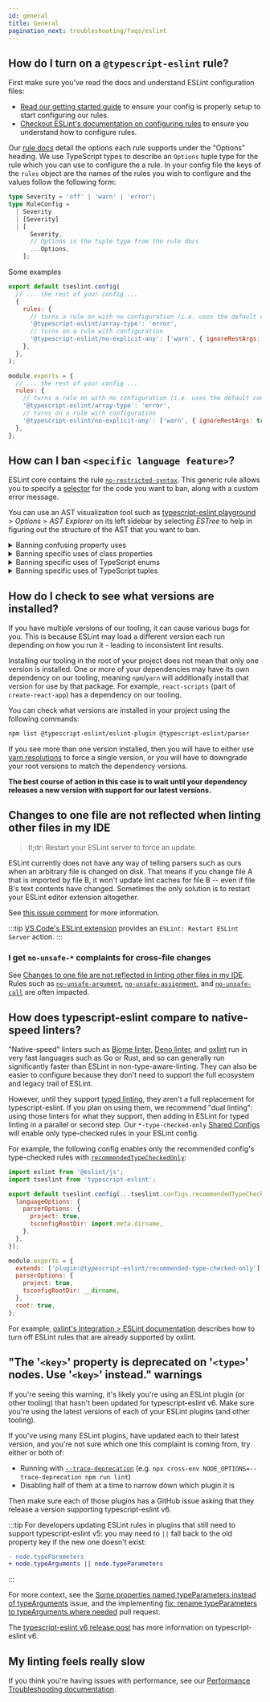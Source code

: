 ```yaml
---
id: general
title: General
pagination_next: troubleshooting/faqs/eslint
---
```



## How do I turn on a `@typescript-eslint` rule?

First make sure you've read the docs and understand ESLint configuration files:

- [Read our getting started guide](../../getting-started/Quickstart.mdx) to ensure your config is properly setup to start configuring our rules.
- [Checkout ESLint's documentation on configuring rules](https://eslint.org/docs/latest/use/configure/rules) to ensure you understand how to configure rules.

Our [rule docs](/rules) detail the options each rule supports under the "Options" heading.
We use TypeScript types to describe an `Options` tuple type for the rule which you can use to configure the a rule.
In your config file the keys of the `rules` object are the names of the rules you wish to configure and the values follow the following form:

```ts
type Severity = 'off' | 'warn' | 'error';
type RuleConfig =
  | Severity
  | [Severity]
  | [
      Severity,
      // Options is the tuple type from the rule docs
      ...Options,
    ];
```

Some examples

<Tabs groupId="eslint-config">
<TabItem value="Flat Config">

```js title="eslint.config.mjs"
export default tseslint.config(
  // ... the rest of your config ...
  {
    rules: {
      // turns a rule on with no configuration (i.e. uses the default configuration)
      '@typescript-eslint/array-type': 'error',
      // turns on a rule with configuration
      '@typescript-eslint/no-explicit-any': ['warn', { ignoreRestArgs: true }],
    },
  },
);
```

</TabItem>
<TabItem value="Legacy Config">

```js title=".eslintrc.cjs"
module.exports = {
  // ... the rest of your config ...
  rules: {
    // turns a rule on with no configuration (i.e. uses the default configuration)
    '@typescript-eslint/array-type': 'error',
    // turns on a rule with configuration
    '@typescript-eslint/no-explicit-any': ['warn', { ignoreRestArgs: true }],
  },
};
```

</TabItem>
</Tabs>

## How can I ban `<specific language feature>`?

ESLint core contains the rule [`no-restricted-syntax`](https://eslint.org/docs/rules/no-restricted-syntax).
This generic rule allows you to specify a [selector](https://eslint.org/docs/developer-guide/selectors) for the code you want to ban, along with a custom error message.

You can use an AST visualization tool such as [typescript-eslint playground](/play#showAST=es) > _Options_ > _AST Explorer_ on its left sidebar by selecting _ESTree_ to help in figuring out the structure of the AST that you want to ban.

<details>
<summary>Banning confusing property uses</summary>

```jsonc
{
  "rules": {
    "no-restricted-syntax": [
      "error",

      // Ban accessing `constructor.name`:
      {
        "selector": "MemberExpression[object.property.name='constructor'][property.name='name']",
        "message": "'constructor.name' is not reliable after code minifier usage.",
      },

      // Ban get and set accessors:
      {
        "selector": "Property:matches([kind = \"get\"], [kind = \"set\"]), MethodDefinition:matches([kind = \"get\"], [kind = \"set\"])",
        "message": "Don't use get and set accessors.",
      },
    ],
  },
}
```

</details>

<details>
<summary>Banning specific uses of class properties</summary>

```jsonc
{
  "rules": {
    "no-restricted-syntax": [
      "error",

      // Ban `private` members:
      {
        "selector": ":matches(PropertyDefinition, MethodDefinition)[accessibility=\"private\"]",
        "message": "Use `#private` members instead.",
      },

      // Ban `#private` members:
      {
        "selector": ":matches(PropertyDefinition, MethodDefinition) > PrivateIdentifier.key",
        "message": "Use the `private` modifier instead.",
      },

      // Ban static `this`:
      {
        "selector": "MethodDefinition[static = true] ThisExpression",
        "message": "Prefer using the class's name directly.",
      },
    ],
  },
}
```

</details>

<details>
<summary>Banning specific uses of TypeScript enums</summary>

```jsonc
{
  "rules": {
    "no-restricted-syntax": [
      "error",

      // Ban all enums:
      {
        "selector": "TSEnumDeclaration",
        "message": "My reason for not using any enums at all.",
      },

      // Ban just `const` enums:
      {
        "selector": "TSEnumDeclaration[const=true]",
        "message": "My reason for not using const enums.",
      },

      // Ban just non-`const` enums:
      {
        "selector": "TSEnumDeclaration:not([const=true])",
        "message": "My reason for not using non-const enums.",
      },
    ],
  },
}
```

</details>

<details>
<summary>Banning specific uses of TypeScript tuples</summary>

```jsonc
{
  "rules": {
    "no-restricted-syntax": [
      "error",
      // enforce tuple members have labels
      {
        "selector": "TSTupleType > :not(TSNamedTupleMember)",
        "message": "All tuples should have labels.",
      },
    ],
  },
}
```

</details>

## How do I check to see what versions are installed?

If you have multiple versions of our tooling, it can cause various bugs for you.
This is because ESLint may load a different version each run depending on how you run it - leading to inconsistent lint results.

Installing our tooling in the root of your project does not mean that only one version is installed.
One or more of your dependencies may have its own dependency on our tooling, meaning `npm`/`yarn` will additionally install that version for use by that package.
For example, `react-scripts` (part of `create-react-app`) has a dependency on our tooling.

You can check what versions are installed in your project using the following commands:

```bash npm2yarn
npm list @typescript-eslint/eslint-plugin @typescript-eslint/parser
```

If you see more than one version installed, then you will have to either use [yarn resolutions](https://classic.yarnpkg.com/en/docs/selective-version-resolutions) to force a single version, or you will have to downgrade your root versions to match the dependency versions.

**The best course of action in this case is to wait until your dependency releases a new version with support for our latest versions.**

## Changes to one file are not reflected when linting other files in my IDE

> tl;dr: Restart your ESLint server to force an update.

ESLint currently does not have any way of telling parsers such as ours when an arbitrary file is changed on disk.
That means if you change file A that is imported by file B, it won't update lint caches for file B -- even if file B's text contents have changed.
Sometimes the only solution is to restart your ESLint editor extension altogether.

See [this issue comment](https://github.com/typescript-eslint/typescript-eslint/issues/5845#issuecomment-1283248238 'GitHub issue 5845, comment 1283248238: details on ESLint cross-file caching') for more information.

:::tip
[VS Code's ESLint extension](https://marketplace.visualstudio.com/items?itemName=dbaeumer.vscode-eslint) provides an `ESLint: Restart ESLint Server` action.
:::

### I get `no-unsafe-*` complaints for cross-file changes

See [Changes to one file are not reflected in linting other files in my IDE](#changes-to-one-file-are-not-reflected-when-linting-other-files-in-my-ide).
Rules such as [`no-unsafe-argument`](/rules/no-unsafe-argument), [`no-unsafe-assignment`](/rules/no-unsafe-assignment), and [`no-unsafe-call`](/rules/no-unsafe-call) are often impacted.

## How does typescript-eslint compare to native-speed linters?

"Native-speed" linters such as [Biome linter](https://biomejs.dev/linter), [Deno linter](https://docs.deno.com/runtime/manual/tools/linter), and [oxlint](https://oxc.rs/docs/guide/usage/linter.html) run in very fast languages such as Go or Rust, and so can generally run significantly faster than ESLint in non-type-aware-linting.
They can also be easier to configure because they don't need to support the full ecosystem and legacy trail of ESLint.

However, until they support [typed linting](../../getting-started/Typed_Linting.mdx), they aren't a full replacement for typescript-eslint.
If you plan on using them, we recommend "dual linting": using those linters for what they support, then adding in ESLint for typed linting in a parallel or second step.
Our `*-type-checked-only` [Shared Configs](../../users/Shared_Configurations.mdx) will enable only type-checked rules in your ESLint config.

For example, the following config enables only the recommended config's type-checked rules with [`recommendedTypeCheckedOnly`](../../users/Shared_Configurations.mdx#recommended-type-checked-only):

<Tabs groupId="eslint-config">
<TabItem value="Flat Config">

```js title="eslint.config.mjs"
import eslint from '@eslint/js';
import tseslint from 'typescript-eslint';

export default tseslint.config(...tseslint.configs.recommendedTypeCheckedOnly, {
  languageOptions: {
    parserOptions: {
      project: true,
      tsconfigRootDir: import.meta.dirname,
    },
  },
});
```

</TabItem>
<TabItem value="Legacy Config">

```js title=".eslintrc.cjs"
module.exports = {
  extends: ['plugin:@typescript-eslint/recommended-type-checked-only'],
  parserOptions: {
    project: true,
    tsconfigRootDir: __dirname,
  },
  root: true,
};
```

</TabItem>
</Tabs>

For example, [oxlint's Integration > ESLint documentation](https://oxc.rs/docs/guide/usage/linter#eslint) describes how to turn off ESLint rules that are already supported by oxlint.

## "The '`<key>`' property is deprecated on '`<type>`' nodes. Use '`<key>`' instead." warnings

If you're seeing this warning, it's likely you're using an ESLint plugin (or other tooling) that hasn't been updated for typescript-eslint v6.
Make sure you're using the latest versions of each of your ESLint plugins (and other tooling).

If you've using many ESLint plugins, have updated each to their latest version, and you're not sure which one this complaint is coming from, try either or both of:

- Running with [`--trace-deprecation`](https://nodejs.org/api/cli.html#--trace-deprecation) (e.g. `npx cross-env NODE_OPTIONS=--trace-deprecation npm run lint`)
- Disabling half of them at a time to narrow down which plugin it is

Then make sure each of those plugins has a GitHub issue asking that they release a version supporting typescript-eslint v6.

:::tip
For developers updating ESLint rules in plugins that still need to support typescript-eslint v5: you may need to `||` fall back to the old property key if the new one doesn't exist:

```diff
- node.typeParameters
+ node.typeArguments || node.typeParameters
```

:::

For more context, see the [Some properties named typeParameters instead of typeArguments](https://github.com/typescript-eslint/typescript-eslint/issues/146) issue, and the implementing [fix: rename typeParameters to typeArguments where needed](https://github.com/typescript-eslint/typescript-eslint/pull/5384) pull request.

The [typescript-eslint v6 release post](/blog/announcing-typescript-eslint-v6-beta) has more information on typescript-eslint v6.

## My linting feels really slow

If you think you're having issues with performance, see our [Performance Troubleshooting documentation](../../troubleshooting/typed-linting/Performance.mdx).
